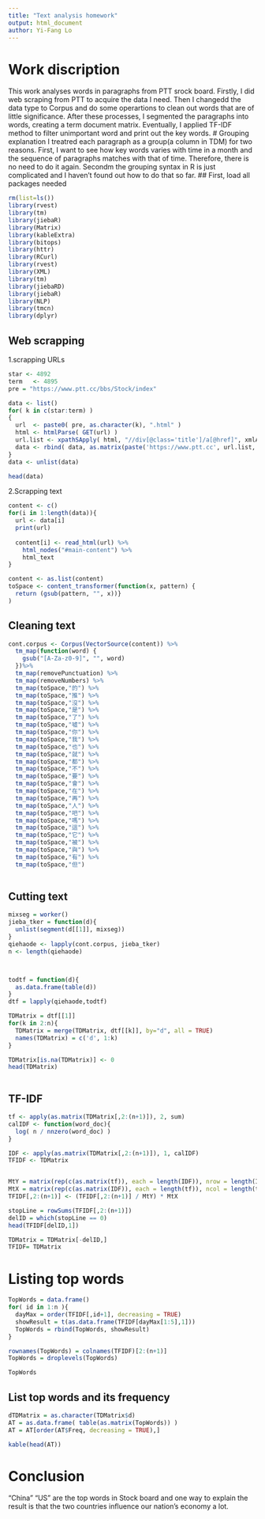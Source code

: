 ---
title: "Text analysis homework"
output: html_document
author: Yi-Fang Lo
---
# Work discription
This work analyses words in paragraphs from PTT srock board. Firstly, I did  web scraping from PTT to acquire the data I need. Then I changedd the data type to Corpus and do some operartions to clean out words that are of little significance. After these processes, I segmented the paragraphs into words, creating a term document matrix. Eventually, I applied TF-IDF method to filter unimportant word and print out the key words.
# Grouping explanation
I treatred each paragraph as a group(a column in TDM) for two reasons. First, I want to see how key words varies with time in a month and the sequence of paragraphs matches with that of time. Therefore, there is no need to do it again. Secondm the grouping syntax in R is just complicated and I haven't found out how to do that so far.
## First, load all packages needed

```{r}
rm(list=ls())
library(rvest)
library(tm)
library(jiebaR)
library(Matrix)
library(kableExtra)
library(bitops)
library(httr)
library(RCurl)
library(rvest)
library(XML)
library(tm)
library(jiebaRD)
library(jiebaR)
library(NLP)
library(tmcn)
library(dplyr)

```
## Web scrapping
 
 1.scrapping URLs
 
```{r}
star <- 4892 
term   <- 4895
pre = "https://www.ptt.cc/bbs/Stock/index"

data <- list()
for( k in c(star:term) )
{
  url  <- paste0( pre, as.character(k), ".html" )
  html <- htmlParse( GET(url) )
  url.list <- xpathSApply( html, "//div[@class='title']/a[@href]", xmlAttrs )
  data <- rbind( data, as.matrix(paste('https://www.ptt.cc', url.list, sep='')) )
}
data <- unlist(data)

head(data)


```

 2.Scrapping text

```{r}
content <- c()
for(i in 1:length(data)){
  url <- data[i]
  print(url)
  
  content[i] <- read_html(url) %>% 
    html_nodes("#main-content") %>%
    html_text
}

content <- as.list(content)
toSpace <- content_transformer(function(x, pattern) {
  return (gsub(pattern, "", x))}
)


```

## Cleaning text

```{r}
cont.corpus <- Corpus(VectorSource(content)) %>% 
  tm_map(function(word) { 
    gsub("[A-Za-z0-9]", "", word)
  })%>%
  tm_map(removePunctuation) %>%
  tm_map(removeNumbers) %>%
  tm_map(toSpace,"的") %>%
  tm_map(toSpace,"推") %>%
  tm_map(toSpace,"沒") %>%
  tm_map(toSpace,"是") %>%
  tm_map(toSpace,"了") %>%
  tm_map(toSpace,"噓") %>%
  tm_map(toSpace,"你") %>%
  tm_map(toSpace,"我") %>%
  tm_map(toSpace,"也") %>%
  tm_map(toSpace,"就") %>%
  tm_map(toSpace,"都") %>%
  tm_map(toSpace,"不") %>%
  tm_map(toSpace,"要") %>%
  tm_map(toSpace,"會") %>%
  tm_map(toSpace,"在") %>%
  tm_map(toSpace,"再") %>%
  tm_map(toSpace,"人") %>%
  tm_map(toSpace,"吧") %>%
  tm_map(toSpace,"嗎") %>%
  tm_map(toSpace,"這") %>%
  tm_map(toSpace,"它") %>%
  tm_map(toSpace,"被") %>%
  tm_map(toSpace,"與") %>%
  tm_map(toSpace,"有") %>%
  tm_map(toSpace,"但") 
 

```

## Cutting text

```{r}
mixseg = worker()
jieba_tker = function(d){ 
  unlist(segment(d[[1]], mixseg))
}
qiehaode <- lapply(cont.corpus, jieba_tker)
n <- length(qiehaode)



todtf = function(d){ 
  as.data.frame(table(d))
}
dtf = lapply(qiehaode,todtf) 

TDMatrix = dtf[[1]] 
for(k in 2:n){
  TDMatrix = merge(TDMatrix, dtf[[k]], by="d", all = TRUE)
  names(TDMatrix) = c('d', 1:k) 
}

TDMatrix[is.na(TDMatrix)] <- 0 
head(TDMatrix)



```

## TF-IDF

```{r}
tf <- apply(as.matrix(TDMatrix[,2:(n+1)]), 2, sum) 
calIDF <- function(word_doc){
  log( n / nnzero(word_doc) ) 
}

IDF <- apply(as.matrix(TDMatrix[,2:(n+1)]), 1, calIDF) 
TFIDF <- TDMatrix


MtY = matrix(rep(c(as.matrix(tf)), each = length(IDF)), nrow = length(IDF)) 
MtX = matrix(rep(c(as.matrix(IDF)), each = length(tf)), ncol = length(tf), byrow = TRUE)
TFIDF[,2:(n+1)] <- (TFIDF[,2:(n+1)] / MtY) * MtX

stopLine = rowSums(TFIDF[,2:(n+1)]) 
delID = which(stopLine == 0) 
head(TFIDF[delID,1]) 

TDMatrix = TDMatrix[-delID,] 
TFIDF= TDMatrix


```

# Listing top words

```{r}


TopWords = data.frame()
for( id in 1:n ){
  dayMax = order(TFIDF[,id+1], decreasing = TRUE) 
  showResult = t(as.data.frame(TFIDF[dayMax[1:5],1])) 
  TopWords = rbind(TopWords, showResult) 
}

rownames(TopWords) = colnames(TFIDF)[2:(n+1)]
TopWords = droplevels(TopWords)

TopWords

```

## List top words and its frequency
```{r}
dTDMatrix = as.character(TDMatrix$d)
AT = as.data.frame( table(as.matrix(TopWords)) )
AT = AT[order(AT$Freq, decreasing = TRUE),]

kable(head(AT))

```


# Conclusion
"China" "US" are the top words in Stock board and one way to explain the result is that the two countries influence our nation's economy a lot. 
